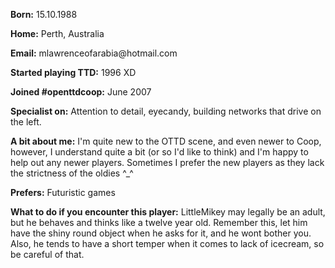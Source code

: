'''Born:'''  15.10.1988

'''Home:'''  Perth, Australia

'''Email:'''  mlawrenceofarabia@hotmail.com

'''Started playing TTD:''' 1996 XD

'''Joined #openttdcoop:''' June 2007

'''Specialist on:''' Attention to detail, eyecandy, building networks that drive on the left.

'''A bit about me:''' I'm quite new to the OTTD scene, and even newer to Coop, however, I understand quite a bit (or so I'd like to think) and I'm happy to help out any newer players. Sometimes I prefer the new players as they lack the strictness of the oldies ^_^

'''Prefers:''' Futuristic games

'''What to do if you encounter this player:''' LittleMikey may legally be an adult, but he behaves and thinks like a twelve year old. Remember this, let him have the shiny round object when he asks for it, and he wont bother you. Also, he tends to have a short temper when it comes to lack of icecream, so be careful of that.